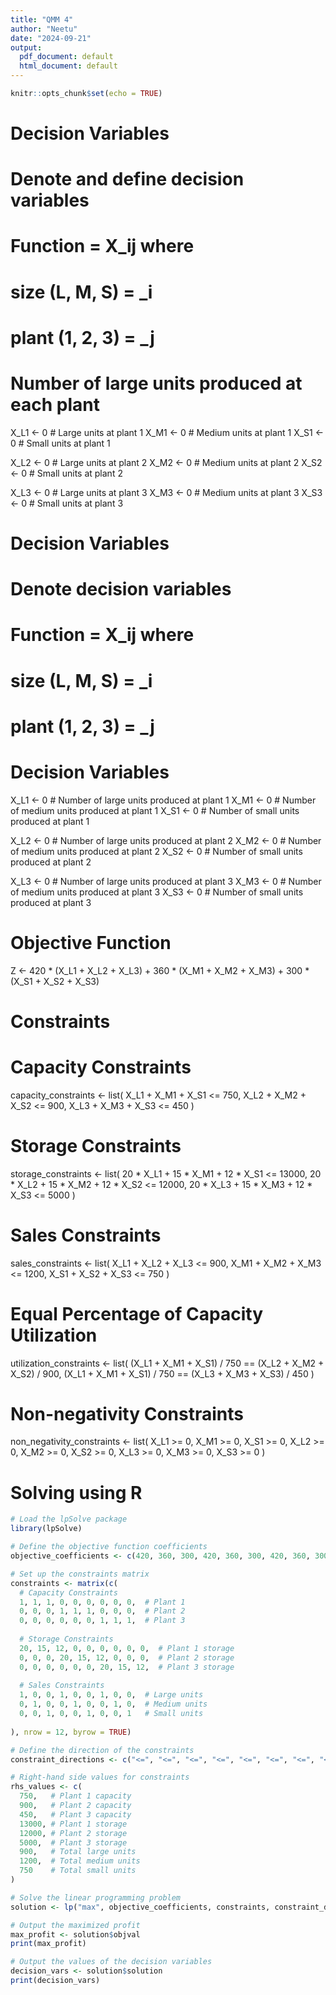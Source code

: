 ---
title: "QMM 4"
author: "Neetu"
date: "2024-09-21"
output:
  pdf_document: default
  html_document: default
---

```{r setup, include=FALSE}
knitr::opts_chunk$set(echo = TRUE)
```

# Decision Variables
# Denote and define decision variables

# Function = X_ij where
# size (L, M, S) = _i
# plant (1, 2, 3) = _j

# Number of large units produced at each plant
X_L1 <- 0  # Large units at plant 1
X_M1 <- 0  # Medium units at plant 1
X_S1 <- 0  # Small units at plant 1

X_L2 <- 0  # Large units at plant 2
X_M2 <- 0  # Medium units at plant 2
X_S2 <- 0  # Small units at plant 2

X_L3 <- 0  # Large units at plant 3
X_M3 <- 0  # Medium units at plant 3
X_S3 <- 0  # Small units at plant 3

# Decision Variables
# Denote decision variables
# Function = X_ij where
# size (L, M, S) = _i
# plant (1, 2, 3) = _j

# Decision Variables
X_L1 <- 0  # Number of large units produced at plant 1
X_M1 <- 0  # Number of medium units produced at plant 1
X_S1 <- 0  # Number of small units produced at plant 1

X_L2 <- 0  # Number of large units produced at plant 2
X_M2 <- 0  # Number of medium units produced at plant 2
X_S2 <- 0  # Number of small units produced at plant 2

X_L3 <- 0  # Number of large units produced at plant 3
X_M3 <- 0  # Number of medium units produced at plant 3
X_S3 <- 0  # Number of small units produced at plant 3

# Objective Function
Z <- 420 * (X_L1 + X_L2 + X_L3) + 
     360 * (X_M1 + X_M2 + X_M3) + 
     300 * (X_S1 + X_S2 + X_S3)

# Constraints
# Capacity Constraints
capacity_constraints <- list(
  X_L1 + X_M1 + X_S1 <= 750,
  X_L2 + X_M2 + X_S2 <= 900,
  X_L3 + X_M3 + X_S3 <= 450
)

# Storage Constraints
storage_constraints <- list(
  20 * X_L1 + 15 * X_M1 + 12 * X_S1 <= 13000,
  20 * X_L2 + 15 * X_M2 + 12 * X_S2 <= 12000,
  20 * X_L3 + 15 * X_M3 + 12 * X_S3 <= 5000
)

# Sales Constraints
sales_constraints <- list(
  X_L1 + X_L2 + X_L3 <= 900,
  X_M1 + X_M2 + X_M3 <= 1200,
  X_S1 + X_S2 + X_S3 <= 750
)

# Equal Percentage of Capacity Utilization
utilization_constraints <- list(
  (X_L1 + X_M1 + X_S1) / 750 == (X_L2 + X_M2 + X_S2) / 900,
  (X_L1 + X_M1 + X_S1) / 750 == (X_L3 + X_M3 + X_S3) / 450
)

# Non-negativity Constraints
non_negativity_constraints <- list(
  X_L1 >= 0, X_M1 >= 0, X_S1 >= 0,
  X_L2 >= 0, X_M2 >= 0, X_S2 >= 0,
  X_L3 >= 0, X_M3 >= 0, X_S3 >= 0
)

# Solving using R
```{r}
# Load the lpSolve package
library(lpSolve)

# Define the objective function coefficients
objective_coefficients <- c(420, 360, 300, 420, 360, 300, 420, 360, 300)

# Set up the constraints matrix
constraints <- matrix(c(
  # Capacity Constraints
  1, 1, 1, 0, 0, 0, 0, 0, 0,  # Plant 1
  0, 0, 0, 1, 1, 1, 0, 0, 0,  # Plant 2
  0, 0, 0, 0, 0, 0, 1, 1, 1,  # Plant 3
  
  # Storage Constraints
  20, 15, 12, 0, 0, 0, 0, 0, 0,  # Plant 1 storage
  0, 0, 0, 20, 15, 12, 0, 0, 0,  # Plant 2 storage
  0, 0, 0, 0, 0, 0, 20, 15, 12,  # Plant 3 storage
  
  # Sales Constraints
  1, 0, 0, 1, 0, 0, 1, 0, 0,  # Large units
  0, 1, 0, 0, 1, 0, 0, 1, 0,  # Medium units
  0, 0, 1, 0, 0, 1, 0, 0, 1   # Small units
  
), nrow = 12, byrow = TRUE)

# Define the direction of the constraints
constraint_directions <- c("<=", "<=", "<=", "<=", "<=", "<=", "<=", "<=", "<=")

# Right-hand side values for constraints
rhs_values <- c(
  750,   # Plant 1 capacity
  900,   # Plant 2 capacity
  450,   # Plant 3 capacity
  13000, # Plant 1 storage
  12000, # Plant 2 storage
  5000,  # Plant 3 storage
  900,   # Total large units
  1200,  # Total medium units
  750    # Total small units
)

# Solve the linear programming problem
solution <- lp("max", objective_coefficients, constraints, constraint_directions, rhs_values)

# Output the maximized profit
max_profit <- solution$objval
print(max_profit)

# Output the values of the decision variables
decision_vars <- solution$solution
print(decision_vars)
```


